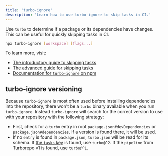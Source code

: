 ```yaml
---
title: 'turbo-ignore'
description: 'Learn how to use turbo-ignore to skip tasks in CI.'
---
```


Use `turbo` to determine if a package or its dependencies have changes. This can be useful for quickly skipping tasks in CI.

```bash title="Terminal"
npx turbo-ignore [workspace] [flags...]
```

To learn more, visit:

- [The introductory guide to skipping tasks](/docs/crafting-your-repository/constructing-ci#skipping-tasks-and-other-unnecessary-work)
- [The advanced guide for skipping tasks](/docs/guides/skipping-tasks)
- [Documentation for `turbo-ignore` on npm](https://www.npmjs.com/package/turbo-ignore)

## turbo-ignore versioning

Because `turbo-ignore` is most often used before installing dependencies into the repository, there won't be a `turbo` binary available when you run `turbo-ignore`. Instead `turbo-ignore` will search for the correct version to use with your repository with the following strategy:

- First, check for a `turbo` entry in root `package.json#devDependencies` or `package.json#dependencies`. If a version is found there, it will be used.
- If no `entry` is found in `package.json`, `turbo.json` will be read for its schema. If [the `tasks` key](/docs/reference/configuration#tasks) is found, use `turbo@^2`. If the `pipeline` from Turborepo v1 is found, use `turbo@^1`.
